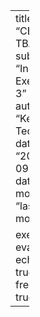 ---
title: "CE3: TBA"
subtitle: "In-class Exercise 3"
author: "Kendrick Teo"
date: "2024-09-01"
date-modified: "last-modified"

execute: 
  eval: true
  echo: true
  freeze: true
---